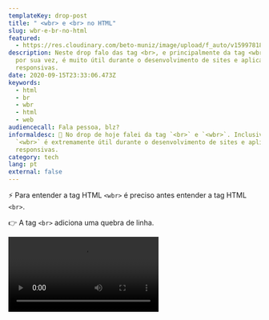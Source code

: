 ```yaml
---
templateKey: drop-post
title: " <wbr> e <br> no HTML"
slug: wbr-e-br-no-html
featured:
  - https://res.cloudinary.com/beto-muniz/image/upload/f_auto/v1599781815/Titulo_Site_ynryt3.jpg
description: Neste drop falo das tag <br>, e principalmente da tag <wbr>, que
  por sua vez, é muito útil durante o desenvolvimento de sites e aplicações
  responsivas.
date: 2020-09-15T23:33:06.473Z
keywords:
  - html
  - br
  - wbr
  - html
  - web
audiencecall: Fala pessoa, blz?
informaldesc: 🎩 No drop de hoje falei da tag `<br>` e `<wbr>`. Inclusive, a tag
  `<wbr>` é extremamente útil durante o desenvolvimento de sites e aplicações
  responsivas.
category: tech
lang: pt
external: false
---
```


<Drop>

⚡️ Para entender a tag HTML `<wbr>` é preciso antes entender a tag HTML `<br>`.

👉 A tag `<br>` adiciona uma quebra de linha.  

<Video src="https://res.cloudinary.com/beto-muniz/video/upload/v1599781628/Kapture_2020-09-10_at_20.45.33_mvyirt.mp4" />

👉 Já a tag `<wbr>`, também adiciona quebras de linha, mas apenas quando há necessidade de acordo com o tamanho da tela ou do elemento em que o texto está inserido. 

<Video src="https://res.cloudinary.com/beto-muniz/video/upload/v1599781628/Kapture_2020-09-10_at_20.44.40_un1bk6.mp4" />

😍 Legal, né?

</Drop>